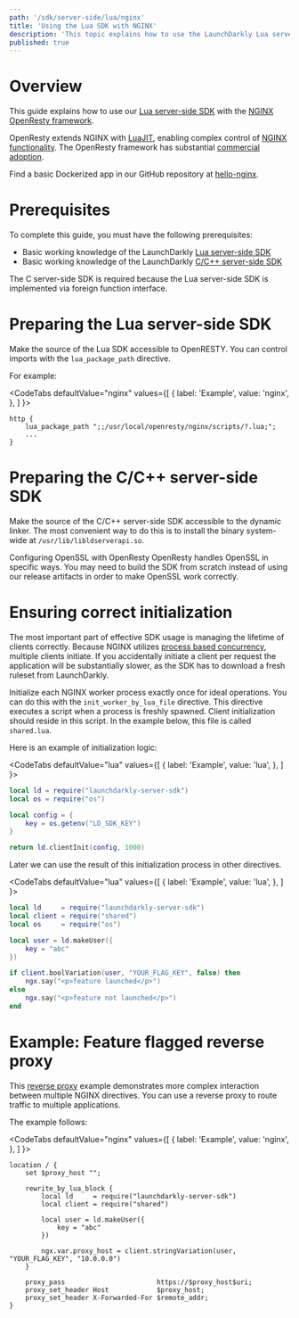 ```yaml
---
path: '/sdk/server-side/lua/nginx'
title: 'Using the Lua SDK with NGINX'
description: 'This topic explains how to use the LaunchDarkly Lua server-side SDK with NGINX'
published: true
---
```


# Overview

This guide explains how to use our [Lua server-side SDK](https://github.com/launchdarkly/lua-server-sdk) with the [NGINX OpenResty framework](https://openresty.org).

OpenResty extends NGINX with [LuaJIT](https://luajit.org/), enabling complex control of [NGINX functionality](https://openresty-reference.readthedocs.io/en/latest/Lua_Nginx_API/). The OpenResty framework has substantial [commercial adoption](https://openresty.com/en/#mosaic-section).

Find a basic Dockerized app in our GitHub repository at [hello-nginx](https://github.com/launchdarkly/hello-nginx).

# Prerequisites

To complete this guide, you must have the following prerequisites:

* Basic working knowledge of the LaunchDarkly [Lua server-side SDK](/sdk/server-side/lua)
* Basic working knowledge of the LaunchDarkly [C/C++ server-side SDK](/sdk/server-side/c-c--)

The C server-side SDK is required because the Lua server-side SDK is implemented via foreign function interface.

# Preparing the Lua server-side SDK

Make the source of the Lua SDK accessible to OpenRESTY. You can control imports with the `lua_package_path` directive.

For example:

<CodeTabs
  defaultValue="nginx"
  values={[
    { label: 'Example', value: 'nginx', },
  ]
}>
<CodeTabItem value="nginx">

```nginx
http {
    lua_package_path ";;/usr/local/openresty/nginx/scripts/?.lua;";
    ...
}
```

</CodeTabItem>
</CodeTabs>

# Preparing the C/C++ server-side SDK

Make the source of the C/C++ server-side SDK accessible to the dynamic linker. The most convenient way to do this is to install the binary system-wide at `/usr/lib/libldserverapi.so`.

<Callout intent="alert">
<CalloutTitle>Configuring OpenSSL with OpenResty</CalloutTitle>
<CalloutDescription>OpenResty handles OpenSSL in specific ways. You may need to build the SDK from scratch instead of using our release artifacts in order to make OpenSSL work correctly.</CalloutDescription>
</Callout>

# Ensuring correct initialization

The most important part of effective SDK usage is managing the lifetime of clients correctly. Because NGINX utilizes [process based concurrency](https://stackoverflow.com/questions/4315292/concurrency-processes-vs-threads), multiple clients initiate. If you accidentally initiate a client per request the application will be substantially slower, as the SDK has to download a fresh ruleset from LaunchDarkly.

Initialize each NGINX worker process exactly once for ideal operations. You can do this with the `init_worker_by_lua_file` directive. This directive executes a script when a process is freshly spawned. Client initialization should reside in this script. In the example below, this file is called `shared.lua`.

Here is an example of initialization logic:

<CodeTabs
  defaultValue="lua"
  values={[
    { label: 'Example', value: 'lua', },
  ]
}>
<CodeTabItem value="lua">

```lua
local ld = require("launchdarkly-server-sdk")
local os = require("os")

local config = {
    key = os.getenv("LD_SDK_KEY")
}

return ld.clientInit(config, 1000)
```

</CodeTabItem>
</CodeTabs>

Later we can use the result of this initialization process in other directives.

<CodeTabs
  defaultValue="lua"
  values={[
    { label: 'Example', value: 'lua', },
  ]
}>
<CodeTabItem value="lua">

```lua
local ld     = require("launchdarkly-server-sdk")
local client = require("shared")
local os     = require("os")

local user = ld.makeUser({
    key = "abc"
})

if client.boolVariation(user, "YOUR_FLAG_KEY", false) then
    ngx.say("<p>feature launched</p>")
else
    ngx.say("<p>feature not launched</p>")
end
```

</CodeTabItem>
</CodeTabs>

# Example: Feature flagged reverse proxy

This [reverse proxy](https://en.wikipedia.org/wiki/Reverse_proxy) example demonstrates more complex interaction between multiple NGINX directives. You can use a reverse proxy to route traffic to multiple applications.

The example follows:

<CodeTabs
  defaultValue="nginx"
  values={[
    { label: 'Example', value: 'nginx', },
  ]
}>
<CodeTabItem value="nginx">

```nginx
location / {
    set $proxy_host "";

    rewrite_by_lua_block {
        local ld     = require("launchdarkly-server-sdk")
        local client = require("shared")

        local user = ld.makeUser({
            key = "abc"
        })

        ngx.var.proxy_host = client.stringVariation(user, "YOUR_FLAG_KEY", "10.0.0.0")
    }

    proxy_pass                       https://$proxy_host$uri;
    proxy_set_header Host            $proxy_host;
    proxy_set_header X-Forwarded-For $remote_addr;
}
```

</CodeTabItem>
</CodeTabs>
